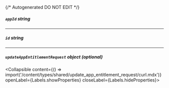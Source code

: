 {/* Autogenerated DO NOT EDIT  */}

##### `appId` _string_

---
##### `id` _string_

---
##### `updateAppEntitlementRequest` _object (optional)_
<Collapsible content={() => import('/content/types/shared/update_app_entitlement_request/curl.mdx')} openLabel={Labels.showProperties} closeLabel={Labels.hideProperties}>
</Collapsible>


